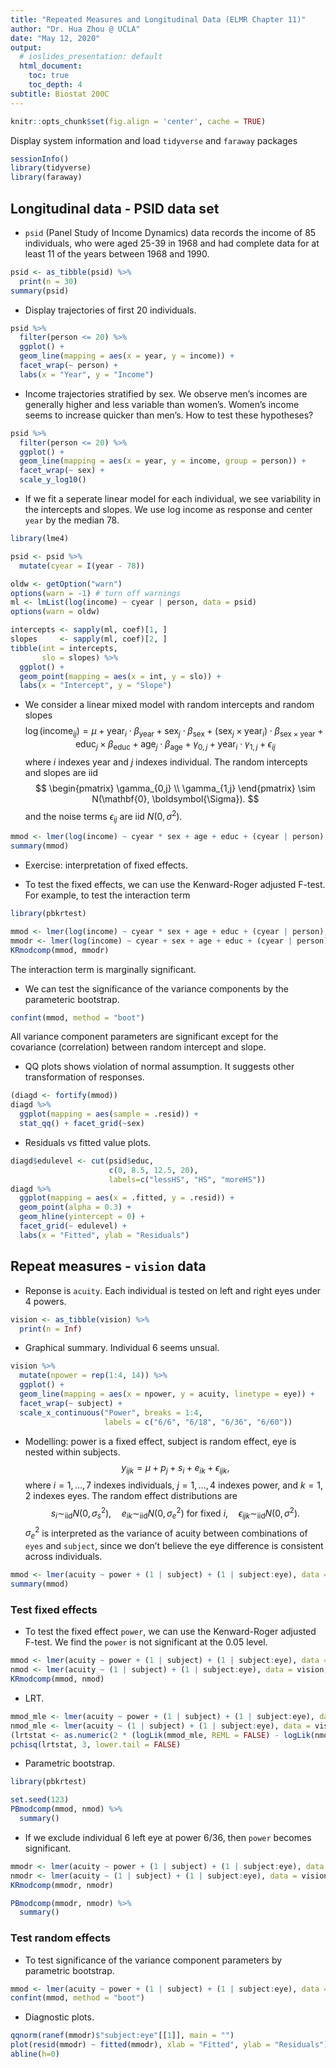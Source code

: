 ```yaml
---
title: "Repeated Measures and Longitudinal Data (ELMR Chapter 11)"
author: "Dr. Hua Zhou @ UCLA"
date: "May 12, 2020"
output:
  # ioslides_presentation: default
  html_document:
    toc: true
    toc_depth: 4  
subtitle: Biostat 200C
---
```


```r
knitr::opts_chunk$set(fig.align = 'center', cache = TRUE)
```

Display system information and load `tidyverse` and `faraway` packages
```r
sessionInfo()
library(tidyverse)
library(faraway)
```

## Longitudinal data - PSID data set

- `psid` (Panel Study of Income Dynamics) data records the income of 85 individuals, who were aged 25-39 in 1968 and had complete data for at least 11 of the years between 1968 and 1990.

```r
psid <- as_tibble(psid) %>%
  print(n = 30)
summary(psid)
```

- Display trajectories of first 20 individuals.

```r
psid %>%
  filter(person <= 20) %>%
  ggplot() + 
  geom_line(mapping = aes(x = year, y = income)) + 
  facet_wrap(~ person) + 
  labs(x = "Year", y = "Income")
```

- Income trajectories stratified by sex. We observe men's incomes are generally higher and less variable than women's. Women's income seems to increase quicker than men's. How to test these hypotheses?

```r
psid %>%
  filter(person <= 20) %>%
  ggplot() + 
  geom_line(mapping = aes(x = year, y = income, group = person)) + 
  facet_wrap(~ sex) + 
  scale_y_log10()
```

- If we fit a seperate linear model for each individual, we see variability in the intercepts and slopes. We use log income as response and center `year` by the median 78. 

```r
library(lme4)

psid <- psid %>%
  mutate(cyear = I(year - 78))

oldw <- getOption("warn")
options(warn = -1) # turn off warnings
ml <- lmList(log(income) ~ cyear | person, data = psid)
options(warn = oldw)

intercepts <- sapply(ml, coef)[1, ]
slopes     <- sapply(ml, coef)[2, ]
tibble(int = intercepts,
       slo = slopes) %>%
  ggplot() + 
  geom_point(mapping = aes(x = int, y = slo)) + 
  labs(x = "Intercept", y = "Slope")
```

- We consider a linear mixed model with random intercepts and random slopes
$$
\log (\text{income}_{ij}) = \mu + \text{year}_i \cdot \beta_{\text{year}} + \text{sex}_j \cdot \beta_{\text{sex}} + (\text{sex}_j \times \text{year}_i) \cdot \beta_{\text{sex} \times \text{year}} + \text{educ}_j \times \beta_{\text{educ}} + \text{age}_j \cdot \beta_{\text{age}} + \gamma_{0,j} + \text{year}_i \cdot \gamma_{1,j} + \epsilon_{ij}
$$
where $i$ indexes year and $j$ indexes individual. The random intercepts and slopes are iid
$$
\begin{pmatrix}
\gamma_{0,j} \\
\gamma_{1,j}
\end{pmatrix} \sim N(\mathbf{0}, \boldsymbol{\Sigma}).
$$
and the noise terms $\epsilon_{ij}$ are iid $N(0, \sigma^2)$.

```r
mmod <- lmer(log(income) ~ cyear * sex + age + educ + (cyear | person), data = psid)
summary(mmod)
```

- Exercise: interpretation of fixed effects. 

- To test the fixed effects, we can use the Kenward-Roger adjusted F-test. For example, to test the interaction term
```r
library(pbkrtest)

mmod <- lmer(log(income) ~ cyear * sex + age + educ + (cyear | person), data = psid, REML = FALSE)
mmodr <- lmer(log(income) ~ cyear + sex + age + educ + (cyear | person), data = psid, REML = FALSE)
KRmodcomp(mmod, mmodr)
```
The interaction term is marginally significant. 

- We can test the significance of the variance components by the parameteric bootstrap.
```r
confint(mmod, method = "boot")
```
All variance component parameters are significant except for the covariance (correlation) between random intercept and slope. 

- QQ plots shows violation of normal assumption. It suggests other transformation of responses. 
```r
(diagd <- fortify(mmod))
diagd %>%
  ggplot(mapping = aes(sample = .resid)) + 
  stat_qq() + facet_grid(~sex)
```

- Residuals vs fitted value plots.
```r
diagd$edulevel <- cut(psid$educ, 
                      c(0, 8.5, 12.5, 20), 
                      labels=c("lessHS", "HS", "moreHS"))
diagd %>%
  ggplot(mapping = aes(x = .fitted, y = .resid)) + 
  geom_point(alpha = 0.3) + 
  geom_hline(yintercept = 0) + 
  facet_grid(~ edulevel) + 
  labs(x = "Fitted", ylab = "Residuals")
```

## Repeat measures - `vision` data

- Reponse is `acuity`. Each individual is tested on left and right eyes under 4 powers. 

```r
vision <- as_tibble(vision) %>%
  print(n = Inf)
```

- Graphical summary. Individual 6 seems unsual. 

```r
vision %>%
  mutate(npower = rep(1:4, 14)) %>%
  ggplot() + 
  geom_line(mapping = aes(x = npower, y = acuity, linetype = eye)) + 
  facet_wrap(~ subject) +
  scale_x_continuous("Power", breaks = 1:4, 
                     labels = c("6/6", "6/18", "6/36", "6/60"))
```

- Modelling: power is a fixed effect, subject is random effect, eye is nested within subjects. 
$$
y_{ijk} = \mu + p_j + s_i + e_{ik} + \epsilon_{ijk},
$$
where $i=1,\ldots,7$ indexes individuals, $j=1,\ldots,4$ indexes power, and $k=1,2$ indexes eyes. The random effect distributions are
$$
s_i \sim_{\text{iid}} N(0,\sigma_s^2), \quad e_{ik} \sim_{\text{iid}} N(0,\sigma_e^2) \text{ for fixed } i, \quad \epsilon_{ijk} \sim_{\text{iid}} N(0, \sigma^2).
$$
$\sigma_e^2$ is interpreted as the variance of acuity between combinations of `eyes` and `subject`, since we don't believe the eye difference is consistent across individuals.

```r
mmod <- lmer(acuity ~ power + (1 | subject) + (1 | subject:eye), data = vision)
summary(mmod)
```

### Test fixed effects

- To test the fixed effect `power`, we can use the Kenward-Roger adjusted F-test. We find the `power` is not significant at the 0.05 level. 

```r
mmod <- lmer(acuity ~ power + (1 | subject) + (1 | subject:eye), data = vision, REML = TRUE)
nmod <- lmer(acuity ~ (1 | subject) + (1 | subject:eye), data = vision, REML = TRUE)
KRmodcomp(mmod, nmod)
```

- LRT.
```r
mmod_mle <- lmer(acuity ~ power + (1 | subject) + (1 | subject:eye), data = vision, REML = FALSE)
nmod_mle <- lmer(acuity ~ (1 | subject) + (1 | subject:eye), data = vision, REML = FALSE)
(lrtstat <- as.numeric(2 * (logLik(mmod_mle, REML = FALSE) - logLik(nmod_mle, REML = FALSE))))
pchisq(lrtstat, 3, lower.tail = FALSE)
```

- Parametric bootstrap.

```r
library(pbkrtest)

set.seed(123)
PBmodcomp(mmod, nmod) %>%
  summary()
```

- If we exclude individual 6 left eye at power 6/36, then `power` becomes significant.

```r
mmodr <- lmer(acuity ~ power + (1 | subject) + (1 | subject:eye), data = vision, REML = TRUE, subset = -43)
nmodr <- lmer(acuity ~ (1 | subject) + (1 | subject:eye), data = vision, REML = TRUE, subset = -43)
KRmodcomp(mmodr, nmodr)

PBmodcomp(mmodr, nmodr) %>%
  summary()
```

### Test random effects

- To test significance of the variance component parameters by parametric bootstrap.

```r
mmod <- lmer(acuity ~ power + (1 | subject) + (1 | subject:eye), data = vision)
confint(mmod, method = "boot")
```

- Diagnostic plots. 
```r
qqnorm(ranef(mmodr)$"subject:eye"[[1]], main = "")
plot(resid(mmodr) ~ fitted(mmodr), xlab = "Fitted", ylab = "Residuals")
abline(h=0)
```

